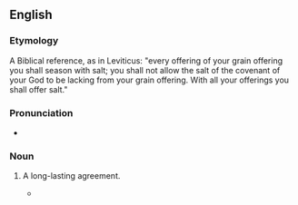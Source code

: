 ==English==

===Etymology===
A Biblical reference, as in Leviticus: "every offering of your grain offering you shall season with salt; you shall not allow the salt of the covenant of your God to be lacking from your grain offering. With all your offerings you shall offer salt."

===Pronunciation===
* {{audio|en-au-covenant of salt.ogg|Audio (AU)|lang=en}}

===Noun===
{{en-noun|covenants of salt}}

# {{lb|en|archaic|idiomatic}} A long-lasting agreement.
#* {{quote-book
|year=1658
|author=Thomas Browne
|title=Pseudodoxia epidemica: or, Enquiries into very many received tenents, and commonly presumed truths
|page=306
|url=http://books.google.com/books?id=kSjH4tiEhGUC&pg=PA306&dq=%22covenant+of+salt%22&lr=&as_drrb_is=b&as_minm_is=0&as_miny_is=&as_maxm_is=0&as_maxy_is=1700&as_brr=0&cd=2#v=onepage&q=%22covenant%20of%20salt%22&f=false
|passage=... God gave the Kingdom unto David for ever, or by a '''Covenant of Salt'''.}}